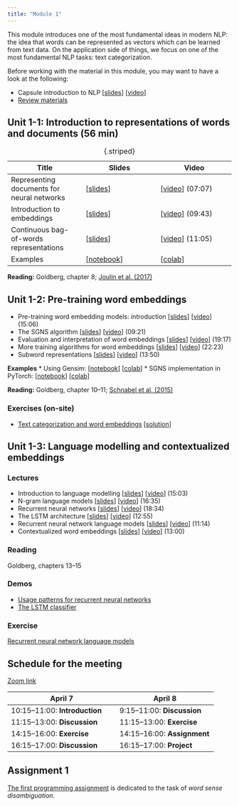 ```yaml
---
title: "Module 1"
---
```


This module introduces one of the most fundamental ideas in modern NLP: the idea that words can be represented as vectors which can be learned from text data. On the application side of things, we focus on one of the most fundamental NLP tasks: text categorization.

Before working with the material in this module, you may want to have a look at the following:

* Capsule introduction to NLP [[slides](slides/intro.pdf)] [[video](https://youtu.be/6u7u1cpVT7Y)]
* [Review materials](review.md)

## Unit 1-1: Introduction to representations of words and documents (56 min)

| Title | Slides | Video |
|---|---|---|
| Representing documents for neural networks | [[slides](http://www.cse.chalmers.se/~richajo/waspnlp2020/m1_3/m3_1.pdf)] |  [[video](https://youtu.be/xsQ46CXsIfc)] (07:07) |
| Introduction to embeddings | [[slides](http://www.cse.chalmers.se/~richajo/waspnlp2020/m1_3/m3_2.pdf)] | [[video](https://youtu.be/LLUjsmuEgk8)] (09:43) |
| Continuous bag-of-words representations | [[slides](http://www.cse.chalmers.se/~richajo/waspnlp2020/m1_3/m3_3.pdf)] |  [[video](https://youtu.be/MOcGoA3Fbi8)] (11:05) |
| Examples | [[notebook](http://www.cse.chalmers.se/~richajo/waspnlp2020/m1_3/Document%20classification.ipynb)] | [[colab](https://drive.google.com/file/d/1VLIAYXSoLN99BwS9CUTJYS7caazBVORF/view?usp=sharing)] |

: {.striped}

**Reading:** Goldberg, chapter 8; [Joulin et al. (2017)](https://aclweb.org/anthology/E17-2068)

## Unit 1-2: Pre-training word embeddings

<!--* Text categorization and word embeddings [[notebook]](http://www.cse.chalmers.se/~richajo/waspnlp2020/ex1_2/ex1_2.html) [[video](https://www.youtube.com/watch?v=pcVh5Ga3JmM)] (55:52)-->

* Pre-training word embedding models: introduction [[slides](slides/slides-141.pdf)] [[video](https://youtu.be/6AozaHmWugs)] (15:06)
* The SGNS algorithm [[slides](slides/slides-142.pdf)] [[video](https://youtu.be/R5EhgHz2S5w)] (09:21)
* Evaluation and interpretation of word embeddings [[slides](slides/slides-143.pdf)] [[video](https://youtu.be/gcWF3AIUtJ8)] (19:17)
* More training algorithms for word embeddings [[slides](slides/slides-144.pdf)] [[video](https://youtu.be/TMHI-Dk3c44)] (22:23)
<!--* Perspectives [[slides](slides/slides-145.pdf)] [[video](https://youtu.be/XxI7fb7aabU)] (16:19)-->
* Subword representations [[slides](slides/slides-223.pdf)] [[video](https://youtu.be/1ZDpYspEM_M)] (13:50)

**Examples**
* Using Gensim: [[notebook](http://www.cse.chalmers.se/~richajo/waspnlp2020/m1_4/Word%20embeddings%20in%20Gensim.ipynb)] [[colab](https://drive.google.com/file/d/1wMeKV4R4pVzDFKyqPkp4ckwqizrKDe8r/view?usp=sharing)]
* SGNS implementation in PyTorch: [[notebook](http://www.cse.chalmers.se/~richajo/waspnlp2020/m1_4/Skip-gram%20with%20negative%20sampling.ipynb)] [[colab](https://drive.google.com/file/d/1_ian039WL__VdYaW6PoOtcgHkdlUlsOJ/view?usp=sharing)]

**Reading:** Goldberg, chapter 10–11; [Schnabel et al. (2015)](https://www.aclweb.org/anthology/D15-1036.pdf)

### Exercises (on-site)

* [Text categorization and word embeddings](http://www.cse.chalmers.se/~richajo/waspnlp2022/ex1_1/ex1_1.html) [[solution](https://colab.research.google.com/drive/19LpsoI1ajRm4VtVSTOoP9nb9bqLxh1GL?usp=sharing)]

## Unit 1-3: Language modelling and contextualized embeddings

### Lectures

* Introduction to language modelling [[slides](slides/slides-121.pdf)] [[video](https://youtu.be/_TlvRtoGOn8)] (15:03)
* N-gram language models [[slides](slides/slides-122.pdf)] [[video](https://youtu.be/GuTAMrqiFSM)] (16:35)
* Recurrent neural networks [[slides](slides/slides-123.pdf)] [[video](https://youtu.be/RWxoiA2uGZU)] (18:34)
* The LSTM architecture [[slides](slides/slides-124.pdf)] [[video](https://youtu.be/8es6TKvw7qI)] (12:55)
* Recurrent neural network language models [[slides](slides/slides-125.pdf)] [[video](https://youtu.be/J-KglYsuJ28)] (11:14)
* Contextualized word embeddings [[slides](slides/slides-126.pdf)] [[video](https://youtu.be/5oXWnSBoe7A)] (13:00)

### Reading

Goldberg, chapters 13–15

### Demos

* [Usage patterns for recurrent neural networks](https://github.com/liu-nlp/dl4nlp/tree/master/exercise131)
* [The LSTM classifier](https://github.com/liu-nlp/dl4nlp/tree/master/exercise133)

### Exercise

[Recurrent neural network language models](https://github.com/liu-nlp/dl4nlp/tree/master/exercise132)

## Schedule for the meeting

[Zoom link](https://liu-se.zoom.us/j/63610376728?pwd=NDA0aHEwd05WaEVwNTJlTFpsUTNRdz09)

| April 7    | April 8   |
|------------|-----------|
|10:15&ndash;11:00: **Introduction** |9:15&ndash;11:00:  **Discussion** |
|11:15&ndash;13:00: **Discussion**   |11:15&ndash;13:00: **Exercise**   |
|14:15&ndash;16:00: **Exercise**     |14:15&ndash;16:00: **Assignment** |
|16:15&ndash;17:00: **Discussion**   |16:15&ndash;17:00: **Project**    |

## Assignment 1

[The first programming assignment](http://www.cse.chalmers.se/~richajo/waspnlp2022/a1/assignment1.html) is dedicated to the task of *word sense disambiguation*.
